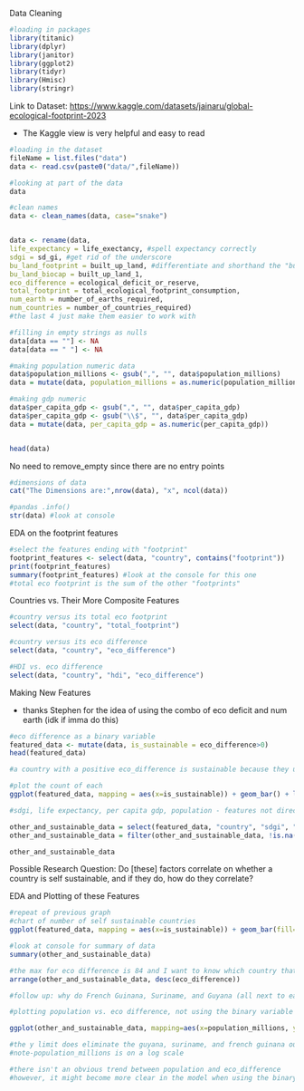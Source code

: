 Data Cleaning

```r

#loading in packages
library(titanic)
library(dplyr)
library(janitor)
library(ggplot2)
library(tidyr)
library(Hmisc)
library(stringr)
```

Link to Dataset: <https://www.kaggle.com/datasets/jainaru/global-ecological-footprint-2023>

-   The Kaggle view is very helpful and easy to read

```r

#loading in the dataset
fileName = list.files("data")
data <- read.csv(paste0("data/",fileName))

#looking at part of the data
data
```

```r

#clean names
data <- clean_names(data, case="snake")


data <- rename(data, 
life_expectancy = life_exectancy, #spell expectancy correctly
sdgi = sd_gi, #get rid of the underscore
bu_land_footprint = built_up_land, #differentiate and shorthand the "built up lands"
bu_land_biocap = built_up_land_1, 
eco_difference = ecological_deficit_or_reserve, 
total_footprint = total_ecological_footprint_consumption, 
num_earth = number_of_earths_required, 
num_countries = number_of_countries_required)
#the last 4 just make them easier to work with
```

```r
#filling in empty strings as nulls
data[data == ""] <- NA
data[data == " "] <- NA

#making population numeric data
data$population_millions <- gsub(",", "", data$population_millions)
data = mutate(data, population_millions = as.numeric(population_millions))

#making gdp numeric
data$per_capita_gdp <- gsub(",", "", data$per_capita_gdp)
data$per_capita_gdp <- gsub("\\$", "", data$per_capita_gdp)
data = mutate(data, per_capita_gdp = as.numeric(per_capita_gdp))


head(data)
```

No need to remove_empty since there are no entry points

```r

#dimensions of data
cat("The Dimensions are:",nrow(data), "x", ncol(data))
```

```r

#pandas .info()
str(data) #look at console
```

EDA on the footprint features

```r

#select the features ending with "footprint"
footprint_features <- select(data, "country", contains("footprint"))
print(footprint_features)
summary(footprint_features) #look at the console for this one
#total eco footprint is the sum of the other "footprints"
```

Countries vs. Their More Composite Features

```r
#country versus its total eco footprint
select(data, "country", "total_footprint")
```

```r

#country versus its eco difference
select(data, "country", "eco_difference")
```

```r

#HDI vs. eco difference
select(data, "country", "hdi", "eco_difference")
```

Making New Features

-   thanks Stephen for the idea of using the combo of eco deficit and num earth (idk if imma do this)

```r

#eco difference as a binary variable
featured_data <- mutate(data, is_sustainable = eco_difference>0)
head(featured_data)

#a country with a positive eco_difference is sustainable because they used less resources than their country can provide

#plot the count of each
ggplot(featured_data, mapping = aes(x=is_sustainable)) + geom_bar() + labs(title = "Number of Sustainable Countries", x="Is Sustainable")
```

```r
#sdgi, life expectancy, per capita gdp, population - features not directly associated with footprint and sustainability

other_and_sustainable_data = select(featured_data, "country", "sdgi", "hdi", "life_expectancy", "per_capita_gdp", "population_millions", "eco_difference", "is_sustainable")
other_and_sustainable_data = filter(other_and_sustainable_data, !is.na(is_sustainable))

other_and_sustainable_data
```

Possible Research Question: Do \[these\] factors correlate on whether a country is self sustainable, and if they do, how do they correlate?

EDA and Plotting of these Features

```r
#repeat of previous graph
#chart of number of self sustainable countries
ggplot(featured_data, mapping = aes(x=is_sustainable)) + geom_bar(fill='#0081c2') + labs(title = "Number of Sustainable Countries", x="Is Sustainable")
```

```r
#look at console for summary of data
summary(other_and_sustainable_data)
```

```r
#the max for eco difference is 84 and I want to know which country that is
arrange(other_and_sustainable_data, desc(eco_difference))

#follow up: why do French Guinana, Suriname, and Guyana (all next to each other) have such a positive eco difference
```

```r
#plotting population vs. eco difference, not using the binary variable here because it makes the graphing much more confusing

ggplot(other_and_sustainable_data, mapping=aes(x=population_millions, y=eco_difference, color=population_millions)) + geom_point() + scale_x_log10(breaks=c(1e-01, 1e+00, 1e+01, 1e+02, 1e+03), labels=c("0.1", "1", "10", "100", "1000")) + ylim(-20, 20) + labs(title="Population vs. Eco Difference", x="Population (in millions, on a log scale)", y="Ecological Difference")

#the y limit does eliminate the guyana, suriname, and french guinana outliers
#note-population_millions is on a log scale

#there isn't an obvious trend between population and eco_difference
#however, it might become more clear in the model when using the binary target variable
```

